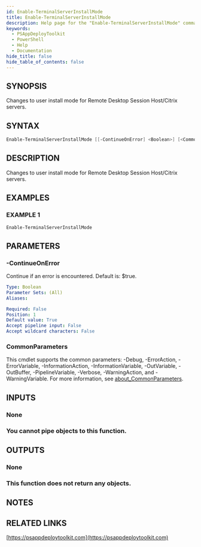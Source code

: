 ```yaml
---
id: Enable-TerminalServerInstallMode
title: Enable-TerminalServerInstallMode
description: Help page for the "Enable-TerminalServerInstallMode" command
keywords:
  - PSAppDeployToolkit
  - PowerShell
  - Help
  - Documentation
hide_title: false
hide_table_of_contents: false
---
```


## SYNOPSIS

Changes to user install mode for Remote Desktop Session Host/Citrix servers.

## SYNTAX

```powershell
Enable-TerminalServerInstallMode [[-ContinueOnError] <Boolean>] [<CommonParameters>]
```

## DESCRIPTION

Changes to user install mode for Remote Desktop Session Host/Citrix servers.

## EXAMPLES

### EXAMPLE 1

```powershell
Enable-TerminalServerInstallMode
```

## PARAMETERS

### -ContinueOnError

Continue if an error is encountered.
Default is: $true.

```yaml
Type: Boolean
Parameter Sets: (All)
Aliases:

Required: False
Position: 1
Default value: True
Accept pipeline input: False
Accept wildcard characters: False
```

### CommonParameters

This cmdlet supports the common parameters: -Debug, -ErrorAction, -ErrorVariable, -InformationAction, -InformationVariable, -OutVariable, -OutBuffer, -PipelineVariable, -Verbose, -WarningAction, and -WarningVariable. For more information, see [about_CommonParameters](http://go.microsoft.com/fwlink/?LinkID=113216).

## INPUTS

### None

### You cannot pipe objects to this function.

## OUTPUTS

### None

### This function does not return any objects.

## NOTES

## RELATED LINKS

[https://psappdeploytoolkit.com](https://psappdeploytoolkit.com)
